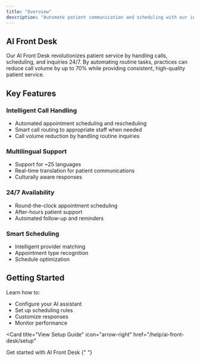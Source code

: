 ```yaml
---
title: "Overview"
description: "Automate patient communication and scheduling with our intelligent assistant"
---
```


## AI Front Desk

Our AI Front Desk revolutionizes patient service by handling calls, scheduling, and inquiries 24/7. By automating routine tasks, practices can reduce call volume by up to 70% while providing consistent, high-quality patient service.

## Key Features

### Intelligent Call Handling

- Automated appointment scheduling and rescheduling
- Smart call routing to appropriate staff when needed
- Call volume reduction by handling routine inquiries

### Multilingual Support

- Support for ~25 languages
- Real-time translation for patient communications
- Culturally aware responses

### 24/7 Availability

- Round-the-clock appointment scheduling
- After-hours patient support
- Automated follow-up and reminders

### Smart Scheduling

- Intelligent provider matching
- Appointment type recognition
- Schedule optimization

## Getting Started

Learn how to:

- Configure your AI assistant
- Set up scheduling rules
- Customize responses
- Monitor performance

<Card
  title="View Setup Guide"
  icon="arrow-right"
  href="/help/ai-front-desk/setup"
>
  Get started with AI Front Desk
</Card>{" "}
